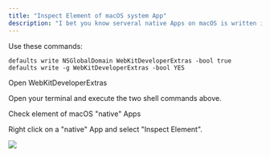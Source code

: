 ```yaml
---
title: "Inspect Element of macOS system App"
description: "I bet you know serveral native Apps on macOS is written in HTML."
---
```


Use these commands:

```shell
defaults write NSGlobalDomain WebKitDeveloperExtras -bool true
defaults write -g WebKitDeveloperExtras -bool YES
```

<Step step="1">Open WebKitDeveloperExtras</Step>

Open your terminal and execute the two shell commands above.

<Step step="2">Check element of macOS "native" Apps</Step>

Right click on a "native" App and select "Inspect Element".

![](images/inspect_element.png)
